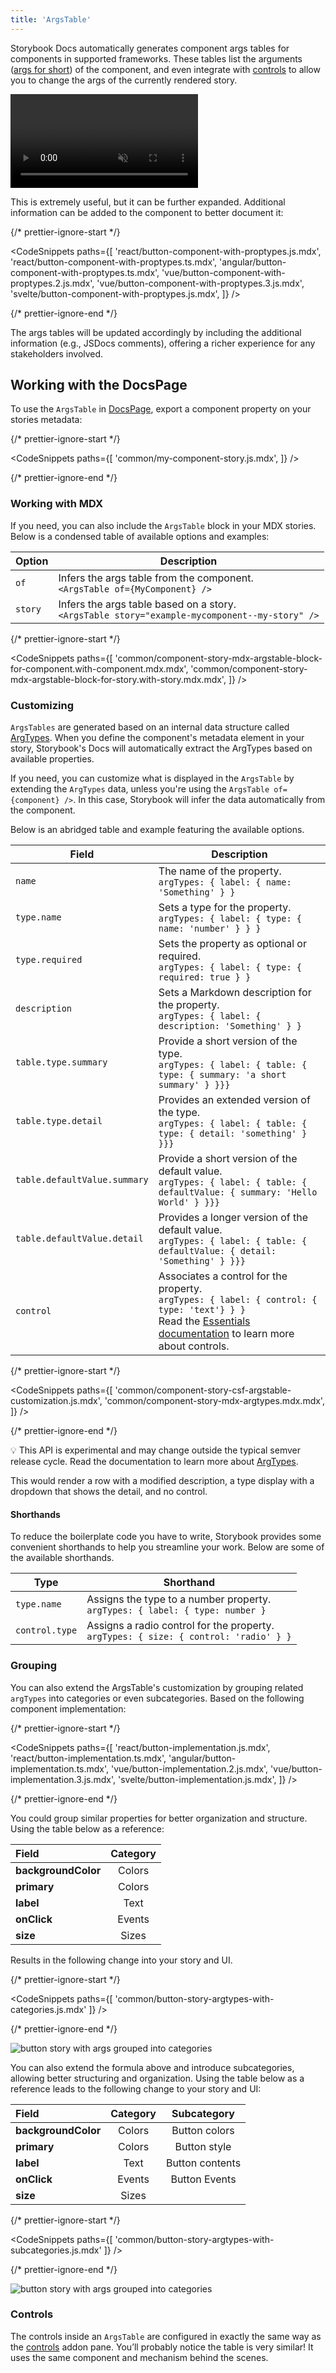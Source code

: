 ```yaml
---
title: 'ArgsTable'
---
```


Storybook Docs automatically generates component args tables for components in supported frameworks. These tables list the arguments ([args for short](../writing-stories/args.md)) of the component, and even integrate with [controls](../essentials/controls.md) to allow you to change the args of the currently rendered story.

<video autoPlay muted playsInline loop>
  <source
    src="addon-controls-docs-optimized.mp4"
    type="video/mp4"
  />
</video>

This is extremely useful, but it can be further expanded. Additional information can be added to the component to better document it:

{/* prettier-ignore-start */}

<CodeSnippets
  paths={[
    'react/button-component-with-proptypes.js.mdx',
    'react/button-component-with-proptypes.ts.mdx',
    'angular/button-component-with-proptypes.ts.mdx',
    'vue/button-component-with-proptypes.2.js.mdx',
    'vue/button-component-with-proptypes.3.js.mdx',
    'svelte/button-component-with-proptypes.js.mdx',
  ]}
/>

{/* prettier-ignore-end */}

The args tables will be updated accordingly by including the additional information (e.g., JSDocs comments), offering a richer experience for any stakeholders involved.

## Working with the DocsPage

To use the `ArgsTable` in [DocsPage](./docs-page.md#component-parameter), export a component property on your stories metadata:

{/* prettier-ignore-start */}

<CodeSnippets
  paths={[
    'common/my-component-story.js.mdx',
  ]}
/>

{/* prettier-ignore-end */}

### Working with MDX

If you need, you can also include the `ArgsTable` block in your MDX stories. Below is a condensed table of available options and examples:

| Option  | Description                                                                                         |
| ------- | --------------------------------------------------------------------------------------------------- |
| `of`    | Infers the args table from the component. <br/> `<ArgsTable of={MyComponent} />`                    |
| `story` | Infers the args table based on a story. <br/> `<ArgsTable story="example-mycomponent--my-story" />` |

{/* prettier-ignore-start */}

<CodeSnippets
  paths={[
    'common/component-story-mdx-argstable-block-for-component.with-component.mdx.mdx',
    'common/component-story-mdx-argstable-block-for-story.with-story.mdx.mdx',
  ]}
/>

### Customizing

`ArgsTables` are generated based on an internal data structure called [ArgTypes](../api/argtypes.md). When you define the component's metadata element in your story, Storybook's Docs will automatically extract the ArgTypes based on available properties. 

If you need, you can customize what is displayed in the `ArgsTable` by extending the `ArgTypes` data, unless you're using the `ArgsTable of={component} />`. In this case, Storybook will infer the data automatically from the component.

Below is an abridged table and example featuring the available options.


| Field                          | Description                                                                                                                                                                                         |
|--------------------------------|-----------------------------------------------------------------------------------------------------------------------------------------------------------------------------------------------------|
| `name`                         | The name of the property. <br/> `argTypes: { label: { name: 'Something' } }`                                                                                                                                           |
| `type.name`                    | Sets a type for the property. <br/> `argTypes: { label: { type: { name: 'number' } } }`                                                                                                                       |
| `type.required`                | Sets the property as optional or required. <br/> `argTypes: { label: { type: { required: true } }`                                                                                                  |
| `description`                  | Sets a Markdown description for the property. <br/> `argTypes: { label: { description: 'Something' } }`                                                                                             |
| `table.type.summary`         | Provide a  short version of the type. <br/> `argTypes: { label: { table: { type: { summary: 'a short summary' } }}}`                                                                                |
| `table.type.detail`          | Provides an extended version of the type. <br/> `argTypes: { label: { table: { type: { detail: 'something' } }}}`                                                                                   |
| `table.defaultValue.summary` | Provide a short version of the default value. <br/> `argTypes: { label: { table: { defaultValue: { summary: 'Hello World' } }}}`                                                                    |
| `table.defaultValue.detail`  | Provides a longer version of the default value. <br/> `argTypes: { label: { table: { defaultValue: { detail: 'Something' } }}}`                                                                     |
| `control`                    | Associates a control for the property. <br/> `argTypes: { label: { control: { type: 'text'} } }` <br/>Read the  [Essentials documentation](../essentials/controls.md) to learn more about controls. |


{/* prettier-ignore-start */}

<CodeSnippets
  paths={[
    'common/component-story-csf-argstable-customization.js.mdx',
    'common/component-story-mdx-argtypes.mdx.mdx',
  ]}
/>

{/* prettier-ignore-end */}

<div class="aside">

💡 This API is experimental and may change outside the typical semver release cycle. Read the documentation to learn more about [ArgTypes](../api/argtypes.md).

</div>

This would render a row with a modified description, a type display with a dropdown that shows the detail, and no control.

#### Shorthands

To reduce the boilerplate code you have to write, Storybook provides some convenient shorthands to help you streamline your work. Below are some of the available shorthands.

| Type           | Shorthand                                                                                  |
| -------------- | ------------------------------------------------------------------------------------------ |
| `type.name`    | Assigns the type to a number property. <br/> `argTypes: { label: { type: number }`         |
| `control.type` | Assigns a radio control for the property. <br/> `argTypes: { size: { control: 'radio' } }` |

### Grouping

You can also extend the ArgsTable's customization by grouping related `argTypes` into categories or even subcategories. Based on the following component implementation:

{/* prettier-ignore-start */}

<CodeSnippets
  paths={[
    'react/button-implementation.js.mdx',
    'react/button-implementation.ts.mdx',
    'angular/button-implementation.ts.mdx',
    'vue/button-implementation.2.js.mdx',
    'vue/button-implementation.3.js.mdx',
    'svelte/button-implementation.js.mdx',
  ]}
/>

{/* prettier-ignore-end */}

You could group similar properties for better organization and structure. Using the table below as a reference:

| Field               | Category |
| :------------------ | :------: |
| **backgroundColor** |  Colors  |
| **primary**         |  Colors  |
| **label**           |   Text   |
| **onClick**         |  Events  |
| **size**            |  Sizes   |

Results in the following change into your story and UI.

{/* prettier-ignore-start */}

<CodeSnippets
  paths={[
    'common/button-story-argtypes-with-categories.js.mdx'
  ]}
/>

{/* prettier-ignore-end */}

![button story with args grouped into categories](./button-args-grouped-categories.png)

You can also extend the formula above and introduce subcategories, allowing better structuring and organization. Using the table below as a reference leads to the following change to your story and UI:

| Field               | Category |   Subcategory   |
| :------------------ | :------: | :-------------: |
| **backgroundColor** |  Colors  |  Button colors  |
| **primary**         |  Colors  |  Button style   |
| **label**           |   Text   | Button contents |
| **onClick**         |  Events  |  Button Events  |
| **size**            |  Sizes   |                 |

{/* prettier-ignore-start */}

<CodeSnippets
  paths={[
    'common/button-story-argtypes-with-subcategories.js.mdx'
  ]}
/>

{/* prettier-ignore-end */}

![button story with args grouped into categories](./button-args-grouped-subcategories.png)

### Controls

The controls inside an `ArgsTable` are configured in exactly the same way as the [controls](../essentials/controls.md) addon pane. You’ll probably notice the table is very similar! It uses the same component and mechanism behind the scenes.